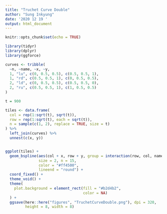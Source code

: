 ```yaml
---
title: "Truchet Curve Double"
author: "Sung Inkyung"
date: '2020 12 19 '
output: html_document
---
```


```r
knitr::opts_chunk$set(echo = TRUE)
```

```r
library(tidyr)
library(dplyr)
library(ggforce)
```


```r
curves <- tribble(
  ~n, ~name, ~x, ~y,
  1, "lu", c(0, 0.5, 0.5), c(0.5, 0.5, 1),
  1, "rd", c(0.5, 0.5, 1), c(0, 0.5, 0.5),
  2, "ld", c(0, 0.5, 0.5), c(0.5, 0.5, 0),
  2, "ru", c(0.5, 0.5, 1), c(1, 0.5, 0.5)
)

t = 900

tiles <- data.frame(
  col = rep(1:sqrt(t), sqrt(t)),
  row = rep(1:sqrt(t), each = sqrt(t)),
  n = sample(c(1, 2), replace = TRUE, size = t)
) %>% 
  left_join(curves) %>% 
  unnest(c(x, y))


ggplot(tiles) +
  geom_bspline(aes(col + x, row + y, group = interaction(row, col, name)), 
               size = 2, n = 15, 
               color = "#ff4500", 
               lineend = "round") +
  coord_fixed() +
  theme_void() +
  theme(
    plot.background = element_rect(fill = "#b2d4b2", 
                                   color = NA)
  ) +
  ggsave(here::here("figures", "TruchetCurveDouble.png"), dpi = 320, 
         height = 8, width = 8)
```



